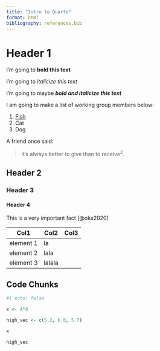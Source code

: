 ```yaml
---
title: "Intro to Quarto"
format: html
bibliography: references.bib
---
```


# Header 1

I'm going to **bold this text**

I'm going to *italicize this text*

I'm going to maybe ***bold and italicize this text***

I am going to make a list of working group members below:

1.  [Fish](https://myweb.fiu.edu/rehagej/)
2.  Cat
3.  Dog

A friend once said:

> It's always better to give than to receive^2^.

## Header 2

### Header 3

#### Header 4

This is a very important fact [@oke2020]

| Col1      | Col2   | Col3 |
|-----------|--------|------|
| element 1 | la     |      |
| element 2 | lala   |      |
| element 3 | lalala |      |


## Code Chunks

```r
#| echo: false

x <- 4*8

high_vec <- c(5.2, 6.0, 5.7)

x

high_vec
```
